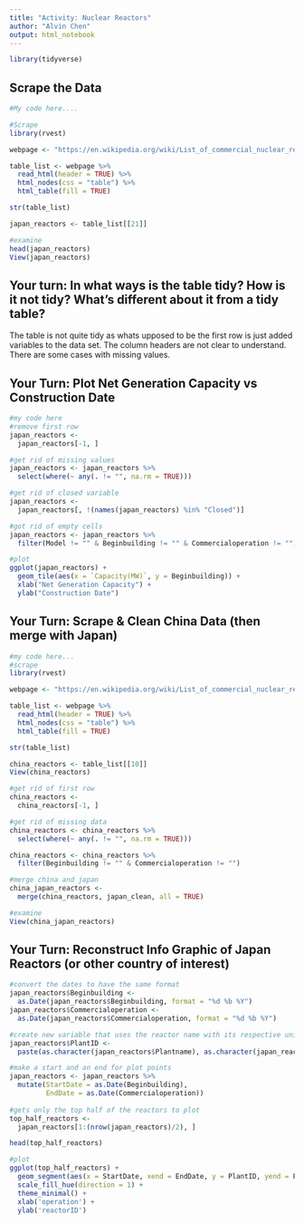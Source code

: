```yaml
---
title: "Activity: Nuclear Reactors"
author: "Alvin Chen"
output: html_notebook
---
```


```r
library(tidyverse)

```

## Scrape the Data 

```r
#My code here....

#Scrape
library(rvest)

webpage <- "https://en.wikipedia.org/wiki/List_of_commercial_nuclear_reactors"

table_list <- webpage %>%
  read_html(header = TRUE) %>%
  html_nodes(css = "table") %>%
  html_table(fill = TRUE)

str(table_list)

japan_reactors <- table_list[[21]]

#examine
head(japan_reactors)
View(japan_reactors)

```


## Your turn: In what ways is the table tidy? How is it not tidy? What’s different about it from a tidy table?

The table is not quite tidy as whats upposed to be the first row is just added variables to the data set. The column headers are not clear to understand. There are some cases with missing values. 

## Your Turn: Plot Net Generation Capacity vs Construction Date

```r
#my code here
#remove first row
japan_reactors <-
  japan_reactors[-1, ] 

#get rid of missing values
japan_reactors <- japan_reactors %>%
  select(where(~ any(. != "", na.rm = TRUE)))

#get rid of closed variable
japan_reactors <- 
  japan_reactors[, !(names(japan_reactors) %in% "Closed")]

#got rid of empty cells
japan_reactors <- japan_reactors %>%
  filter(Model != "" & Beginbuilding != "" & Commercialoperation != "")

#plot
ggplot(japan_reactors) +
  geom_tile(aes(x = `Capacity(MW)`, y = Beginbuilding)) +
  xlab("Net Generation Capacity") +
  ylab("Construction Date")

```


## Your Turn: Scrape & Clean China Data (then merge with Japan)

```r
#my code here... 
#scrape
library(rvest)

webpage <- "https://en.wikipedia.org/wiki/List_of_commercial_nuclear_reactors"

table_list <- webpage %>%
  read_html(header = TRUE) %>%
  html_nodes(css = "table") %>%
  html_table(fill = TRUE)

str(table_list)

china_reactors <- table_list[[10]]
View(china_reactors)

#get rid of first row
china_reactors <-
  china_reactors[-1, ] 

#get rid of missing data
china_reactors <- china_reactors %>%
  select(where(~ any(. != "", na.rm = TRUE)))

china_reactors <- china_reactors %>%
  filter(Beginbuilding != "" & Commercialoperation != "")

#merge china and japan
china_japan_reactors <-
  merge(china_reactors, japan_clean, all = TRUE)

#examine
View(china_japan_reactors)
```


## Your Turn: Reconstruct Info Graphic of Japan Reactors (or other country of interest)

```r
#convert the dates to have the same format
japan_reactors$Beginbuilding <- 
  as.Date(japan_reactors$Beginbuilding, format = "%d %b %Y")
japan_reactors$Commercialoperation <- 
  as.Date(japan_reactors$Commercialoperation, format = "%d %b %Y")

#create new variable that uses the reactor name with its respective unite ID
japan_reactors$PlantID <- 
  paste(as.character(japan_reactors$Plantname), as.character(japan_reactors$UnitNo.), sep = " ")

#make a start and an end for plot points
japan_reactors <- japan_reactors %>%
  mutate(StartDate = as.Date(Beginbuilding),
         EndDate = as.Date(Commercialoperation))
  
#gets only the top half of the reactors to plot
top_half_reactors <-
  japan_reactors[1:(nrow(japan_reactors)/2), ]

head(top_half_reactors)

#plot
ggplot(top_half_reactors) +
  geom_segment(aes(x = StartDate, xend = EndDate, y = PlantID, yend = PlantID, size = Status, color = Type)) +
  scale_fill_hue(direction = 1) +
  theme_minimal() +
  xlab('operation') +
  ylab('reactorID')



```
